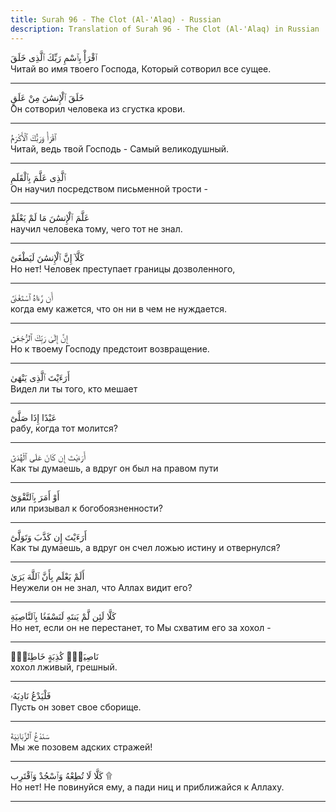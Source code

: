 ```yaml
---
title: Surah 96 - The Clot (Al-'Alaq) - Russian
description: Translation of Surah 96 - The Clot (Al-'Alaq) in Russian
---
```





<Aside type="quran" title="1">
ٱقْرَأْ بِٱسْمِ رَبِّكَ ٱلَّذِى خَلَقَ
</Aside>

<Aside type="reference" title="1">
Читай во имя твоего Господа, Который сотворил все сущее.
</Aside>

---

<Aside type="quran" title="2">
خَلَقَ ٱلْإِنسَٰنَ مِنْ عَلَقٍ
</Aside>

<Aside type="reference" title="2">
Он сотворил человека из сгустка крови.
</Aside>

---

<Aside type="quran" title="3">
ٱقْرَأْ وَرَبُّكَ ٱلْأَكْرَمُ
</Aside>

<Aside type="reference" title="3">
Читай, ведь твой Господь - Самый великодушный.
</Aside>

---

<Aside type="quran" title="4">
ٱلَّذِى عَلَّمَ بِٱلْقَلَمِ
</Aside>

<Aside type="reference" title="4">
Он научил посредством письменной трости -
</Aside>

---

<Aside type="quran" title="5">
عَلَّمَ ٱلْإِنسَٰنَ مَا لَمْ يَعْلَمْ
</Aside>

<Aside type="reference" title="5">
научил человека тому, чего тот не знал.
</Aside>

---

<Aside type="quran" title="6">
كَلَّآ إِنَّ ٱلْإِنسَٰنَ لَيَطْغَىٰٓ
</Aside>

<Aside type="reference" title="6">
Но нет! Человек преступает границы дозволенного,
</Aside>

---

<Aside type="quran" title="7">
أَن رَّءَاهُ ٱسْتَغْنَىٰٓ
</Aside>

<Aside type="reference" title="7">
когда ему кажется, что он ни в чем не нуждается.
</Aside>

---

<Aside type="quran" title="8">
إِنَّ إِلَىٰ رَبِّكَ ٱلرُّجْعَىٰٓ
</Aside>

<Aside type="reference" title="8">
Но к твоему Господу предстоит возвращение.
</Aside>

---

<Aside type="quran" title="9">
أَرَءَيْتَ ٱلَّذِى يَنْهَىٰ
</Aside>

<Aside type="reference" title="9">
Видел ли ты того, кто мешает
</Aside>

---

<Aside type="quran" title="10">
عَبْدًا إِذَا صَلَّىٰٓ
</Aside>

<Aside type="reference" title="10">
рабу, когда тот молится?
</Aside>

---

<Aside type="quran" title="11">
أَرَءَيْتَ إِن كَانَ عَلَى ٱلْهُدَىٰٓ
</Aside>

<Aside type="reference" title="11">
Как ты думаешь, а вдруг он был на правом пути
</Aside>

---

<Aside type="quran" title="12">
أَوْ أَمَرَ بِٱلتَّقْوَىٰٓ
</Aside>

<Aside type="reference" title="12">
или призывал к богобоязненности?
</Aside>

---

<Aside type="quran" title="13">
أَرَءَيْتَ إِن كَذَّبَ وَتَوَلَّىٰٓ
</Aside>

<Aside type="reference" title="13">
Как ты думаешь, а вдруг он счел ложью истину и отвернулся?
</Aside>

---

<Aside type="quran" title="14">
أَلَمْ يَعْلَم بِأَنَّ ٱللَّهَ يَرَىٰ
</Aside>

<Aside type="reference" title="14">
Неужели он не знал, что Аллах видит его?
</Aside>

---

<Aside type="quran" title="15">
كَلَّا لَئِن لَّمْ يَنتَهِ لَنَسْفَعًۢا بِٱلنَّاصِيَةِ
</Aside>

<Aside type="reference" title="15">
Но нет, если он не перестанет, то Мы схватим его за хохол -
</Aside>

---

<Aside type="quran" title="16">
نَاصِيَةٍۢ كَٰذِبَةٍ خَاطِئَةٍۢ
</Aside>

<Aside type="reference" title="16">
хохол лживый, грешный.
</Aside>

---

<Aside type="quran" title="17">
فَلْيَدْعُ نَادِيَهُۥ
</Aside>

<Aside type="reference" title="17">
Пусть он зовет свое сборище.
</Aside>

---

<Aside type="quran" title="18">
سَنَدْعُ ٱلزَّبَانِيَةَ
</Aside>

<Aside type="reference" title="18">
Мы же позовем адских стражей!
</Aside>

---

<Aside type="quran" title="19">
كَلَّا لَا تُطِعْهُ وَٱسْجُدْ وَٱقْتَرِب ۩
</Aside>

<Aside type="reference" title="19">
Но нет! Не повинуйся ему, а пади ниц и приближайся к Аллаху.
</Aside>

---
